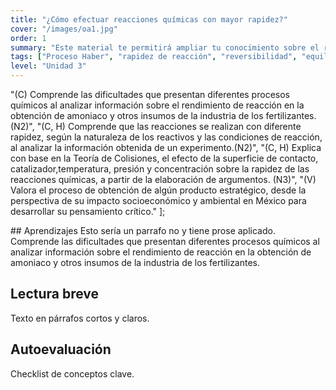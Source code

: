 ```yaml
---
title: "¿Cómo efectuar reacciones químicas con mayor rapidez?"
cover: "/images/oa1.jpg"
order: 1
summary: "Este material te permitirá ampliar tu conocimiento sobre el rendimiento de una reacción, se revisará la rapidez de reacción, según la naturaleza de los reactivos y las condiciones de reacción, explicando con base a la teoría de colisiones."
tags: ["Proceso Haber", "rapidez de reacción", "reversibilidad", "equilibrio químico", "condición de reacción", "Factores que modifican la rapidez de reacción", "catalizadores", "rendimiento", "colisión", "superficie de contacto", "temperatura", "presión", "concentración"]
level: "Unidad 3"
---
```



  "(C) Comprende las dificultades que presentan diferentes procesos químicos al analizar información sobre el rendimiento de reacción en la obtención de amoniaco y otros insumos de la industria de los fertilizantes. (N2)",
  "(C, H) Comprende que las reacciones se realizan con diferente rapidez, según la naturaleza de los reactivos y las condiciones de reacción, al analizar la información obtenida de un experimento.(N2)",
  "(C, H) Explica con base en la Teoría de Colisiones, el efecto de la superficie de contacto, catalizador,temperatura, presión y concentración sobre la rapidez de las reacciones químicas, a partir de la elaboración de argumentos. (N3)",
  "(V) Valora el proceso de obtención de algún producto estratégico, desde la perspectiva de su impacto socioeconómico y ambiental en México para desarrollar su pensamiento crítico."
];

<Prose>
## Aprendizajes
Esto sería un parrafo no y tiene prose aplicado. Comprende las dificultades que presentan diferentes procesos químicos al analizar información sobre el rendimiento de reacción en la obtención de amoniaco y otros insumos de la industria de los fertilizantes.

</Prose>

<Breakout>
  <Aprendizajes items={aprendizajes} />
</Breakout>

<Prose>

## Lectura breve
Texto en párrafos cortos y claros.

## Autoevaluación
Checklist de conceptos clave.

</Prose>

